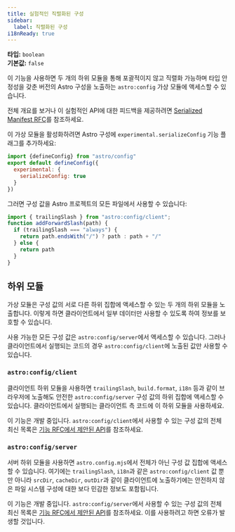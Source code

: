 ```yaml
---
title: 실험적인 직렬화된 구성
sidebar:
  label: 직렬화된 구성
i18nReady: true
---
```



<p>

  **타입:** `boolean`<br />
  **기본값:** `false`<br />

  <Since v="5.2.0" />
</p>

이 기능을 사용하면 두 개의 하위 모듈을 통해 포괄적이지 않고 직렬화 가능하며 타입 안정성을 갖춘 버전의 Astro 구성을 노출하는 `astro:config` 가상 모듈에 액세스할 수 있습니다.

전체 개요를 보거나 이 실험적인 API에 대한 피드백을 제공하려면 [Serialized Manifest RFC](https://github.com/withastro/roadmap/blob/feat/serialised-config/proposals/0051-serialized-manifest.md)를 참조하세요.

이 가상 모듈을 활성화하려면 Astro 구성에 `experimental.serializeConfig` 기능 플래그를 추가하세요:

```js title="astro.config.mjs" ins={3-5}
import {defineConfig} from "astro/config"
export default defineConfig({
  experimental: {
    serializeConfig: true
  }
})
```

그러면 구성 값을 Astro 프로젝트의 모든 파일에서 사용할 수 있습니다:
```js title="src/utils.js" ins={1}
import { trailingSlash } from "astro:config/client";
function addForwardSlash(path) {
  if (trailingSlash === "always") {
    return path.endsWith("/") ? path : path + "/"
  } else {
    return path
  }
}
```
## 하위 모듈

가상 모듈은 구성 값의 서로 다른 하위 집합에 액세스할 수 있는 두 개의 하위 모듈을 노출합니다. 이렇게 하면 클라이언트에서 일부 데이터만 사용할 수 있도록 하여 정보를 보호할 수 있습니다.

사용 가능한 모든 구성 값은 `astro:config/server`에서 액세스할 수 있습니다. 그러나 클라이언트에서 실행되는 코드의 경우 `astro:config/client`에 노출된 값만 사용할 수 있습니다.

### `astro:config/client`

클라이언트 하위 모듈을 사용하면 `trailingSlash`, `build.format`, `i18n` 등과 같이 브라우저에 노출해도 안전한 `astro:config/server` 구성 값의 하위 집합에 액세스할 수 있습니다. 클라이언트에서 실행되는 클라이언트 측 코드에 이 하위 모듈을 사용하세요.

이 기능은 개발 중입니다. `astro:config/client`에서 사용할 수 있는 구성 값의 전체 최신 목록은 [기능 RFC에서 제안된 API](https://github.com/withastro/roadmap/blob/feat/serialised-config/proposals/0051-serialized-manifest.md#astroconfigclient)를 참조하세요.

### `astro:config/server`

서버 하위 모듈을 사용하면 `astro.config.mjs`에서 전체가 아닌 구성 값 집합에 액세스할 수 있습니다. 여기에는 `trailingSlash`, `i18n`과 같은 `astro:config/client` 값 뿐만 아니라 `srcDir`, `cacheDir`, `outDir`과 같이 클라이언트에 노출하기에는 안전하지 않은 파일 시스템 구성에 대한 보다 민감한 정보도 포함됩니다.

이 기능은 개발 중입니다. `astro:config/server`에서 사용할 수 있는 구성 값의 전체 최신 목록은 [기능 RFC에서 제안된 API](https://github.com/withastro/roadmap/blob/feat/serialised-config/proposals/0051-serialized-manifest.md#astroconfigserver)를 참조하세요. 이를 사용하려고 하면 오류가 발생할 것입니다.
